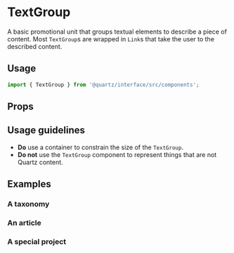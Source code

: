 
# TextGroup

A basic promotional unit that groups textual elements to describe a piece of
content. Most `TextGroup`s are wrapped in `Link`s that take the user to the
described content.

## Usage

```js
import { TextGroup } from '@quartz/interface/src/components';
```

## Props

<Props of={TextGroup} />

## Usage guidelines

- **Do** use a container to constrain the size of the `TextGroup`.
- **Do not** use the `TextGroup` component to represent things that are not Quartz content.

## Examples

### A taxonomy

<Preview>
  <Story id="textgroup--taxonomy" />
</Preview>

### An article

<Preview>
  <Story id="textgroup--article" />
</Preview>

### A special project

<Preview>
  <Story id="textgroup--no-kicker" />
</Preview>
